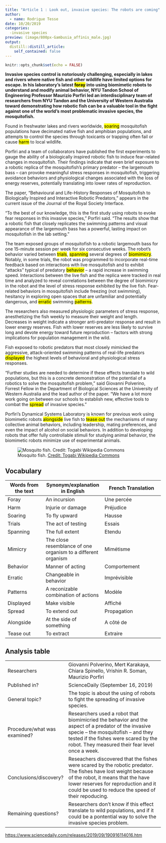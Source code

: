 ```yaml
---
title: "Article 1 : Look out, invasive species: The robots are coming"
author:
  - name: Rodrigue Tesse
date: 10/20/2019
categories:
  -invasive species
preview: (image/800px-Gambusia_affinis_male.jpg)
output:
  distill::distill_article:
    self_contained: false
---
```


```r
knitr::opts_chunk$set(echo = FALSE)
```

**Invasive species control is notoriously challenging, especially in lakes and rivers where native fish and other wildlife have limited options for escape. In his laboratory's latest <Mark>foray</Mark> into using biomimetic robots to understand and modify animal behavior, NYU Tandon School of Engineering Professor Maurizio Porfiri led an interdisciplinary team of researchers from NYU Tandon and the University of Western Australia toward demonstrating how robotic fish can be a valuable tool in the fight against one of the world's most problematic invasive species, the mosquitofish.**

Found in freshwater lakes and rivers worldwide, <Mark>soaring</Mark> mosquitofish populations have decimated native fish and amphibian populations, and attempts to control the species through toxicants or trapping often fail or cause <Mark>harm</Mark> to local wildlife.

Porfiri and a team of collaborators have published the first experiments to gauge the ability of a biologically inspired robotic fish to induce fear-related changes in mosquitofish. Their findings indicate that even brief exposure to a robotic replica of the mosquitofish's primary predator -- the largemouth bass -- can provoke meaningful stress responses in mosquitofish, triggering avoidance behaviors and physiological changes associated with the loss of energy reserves, potentially translating into lower rates of reproduction.

The paper, "Behavioural and Life-History Responses of Mosquitofish to Biologically Inspired and Interactive Robotic Predators," appears in the current issue of the Journal of the Royal Society Interface.

"To the best of our knowledge, this is the first study using robots to evoke fear responses in this invasive species," Porfiri said. "The results show that a robotic fish that closely replicates the swimming patterns and visual appearance of the largemouth bass has a powerful, lasting impact on mosquitofish in the lab setting."

The team exposed groups of mosquitofish to a robotic largemouth bass for one 15-minute session per week for six consecutive weeks. The robot's behavior varied between <Mark>trials</Mark>, <Mark>spanning</Mark> several degrees of <Mark>biomimicry</Mark>. Notably, in some trials, the robot was programmed to incorporate real-time feedback based on interactions with live mosquitofish and to exhibit "attacks" typical of predatory <Mark>behavior</Mark> -- a rapid increase in swimming speed. Interactions between the live fish and the replica were tracked in real time and analyzed to reveal correlations between the degree of biomimicry in the robot and the level of stress response exhibited by the live fish. Fear-related behaviors in mosquitofish include freezing (not swimming), hesitancy in exploring open spaces that are unfamiliar and potentially dangerous, and <Mark>erratic</Mark> swimming <Mark>patterns</Mark>.

The researchers also measured physiologic parameters of stress response, anesthetizing the fish weekly to measure their weight and length. Decreases in weight indicate a stronger anti-predator response and result in lower energy reserves. Fish with lower reserves are less likely to survive long and devote energy toward future reproduction -- factors with strong implications for population management in the wild.

Fish exposed to robotic predators that most closely mimicked the aggressive, attack-oriented swimming patterns of real-life predators <Mark>displayed</Mark> the highest levels of behavioral and physiological stress responses.

"Further studies are needed to determine if these effects translate to wild populations, but this is a concrete demonstration of the potential of a robotics to solve the mosquitofish problem," said Giovanni Polverino, Forrest Fellow in the Department of Biological Sciences at the University of Western Australia and the lead author of the paper. "We have a lot more work going on between our schools to establish new, effective tools to combat the <Mark>spread</Mark> of invasive species."

Porfiri's Dynamical Systems Laboratory is known for previous work using biomimetic robots <Mark>alongside</Mark> live fish to <Mark>tease out</Mark> the mechanisms of many collective animal behaviors, including leadership, mating preferences, and even the impact of alcohol on social behaviors. In addition to developing robots that offer fully controllable stimuli for studying animal behavior, the biomimetic robots minimize use of experimental animals.


![ Mosquito fish. [Credit: Togabi Wikipedia Commons](https://commons.wikimedia.org/wiki/File:Gambusia_affinis_male.jpg) ](image/800px-Gambusia_affinis_male.jpg)

## Vocabulary 

| Words from the text | Synonym/explanation in English | French Translation           |
| ------------------- | ------------------------------ |------------------------------|
| Foray                    | An incursion    | Une percée |
| Harm  | Injurie or damage                   | Préjudice |
| Soaring                   | To fly upward        | Hausse |
| Trials                     |The act of testing         | Essais |
| Spanning                    | The full extent        | Etendu  |
| Mimicry                    | The close resemblance of one organism to a different organism        | Mimétisme |
| Behavior                    | Manner of acting        | Comportement |
| Erratic                    | Changeable in behavior        | Imprévisible |
| Patterns                    | A reconizable combination of actions        | Modèle |
| Displayed                    | Make visible        | Affiché |
| Spread                    | To extend out        | Propagation |
| Alongside                    | At the side of something        | A côté de |
| Tease out                    | To extract        | Extraire |

## Analysis table 

|                              |                                                                     |
| ---------------------------- | ------------------------------------------------------------------- |
| Researchers                  | Giovanni Polverino, Mert Karakaya, Chiara Spinello, Vrishin R. Soman, Maurizio Porfiri                       |
| Published in?                | ScienceDaily (September 16, 2019)                                                      |
| General topic?               | The topic is about the using of robots to fight the spreading of invasive species.   |
| Procedure/what was examined? | Researchers used a robot that biomimicried the behavior and the aspect of a predator of the invasive specie -- the mosquitofish -- and they tested if the fishes were scared by the robot. They measured their fear level once a week.                                                   |
| Conclusions/discovery?       | Reseachers discovered that the fishes were scared by the robotic predator. The fishes have lost weight because of the robot, it means that the have lower reserves for reproduction and it could be used to reduce the speed of their repoducing.                               |
| Remaining questions?         | Researchers don't know if this effect translate to wild populations, and if it could be a pontential way to solve the invasive species problem.                               |


<https://www.sciencedaily.com/releases/2019/09/190916114016.htm>



